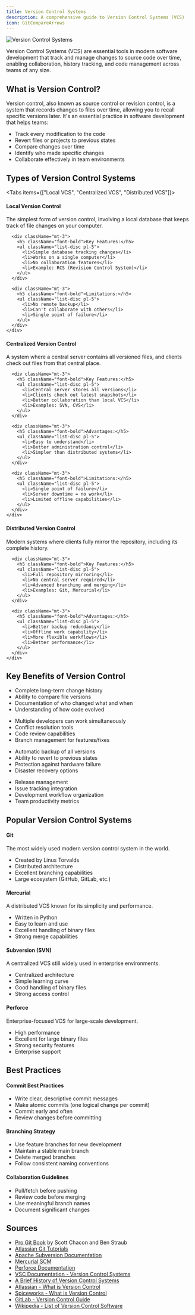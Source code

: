 ```yaml
---
title: Version Control Systems
description: A comprehensive guide to Version Control Systems (VCS)
icon: GitCompareArrows
---
```



![Version Control Systems](./vcs.webp)

<Callout title="Version Control Systems" type="info">
  Version Control Systems (VCS) are essential tools in modern software development that track and manage changes to source code over time, enabling collaboration, history tracking, and code management across teams of any size.
</Callout>

## What is Version Control?

<div className="p-4 border rounded-lg bg-gray-50 dark:bg-gray-900 my-4">
  <p>Version control, also known as source control or revision control, is a system that records changes to files over time, allowing you to recall specific versions later. It's an essential practice in software development that helps teams:</p>
  
  <ul className="list-disc pl-5 mt-2">
    <li>Track every modification to the code</li>
    <li>Revert files or projects to previous states</li>
    <li>Compare changes over time</li>
    <li>Identify who made specific changes</li>
    <li>Collaborate effectively in team environments</li>
  </ul>
</div>

## Types of Version Control Systems

<Tabs items={["Local VCS", "Centralized VCS", "Distributed VCS"]}>
  <Tab>
    <div className="p-4 border rounded-lg bg-white dark:bg-gray-800 my-4">
      <h4 className="font-bold mb-2 text-blue-600 dark:text-blue-400">Local Version Control</h4>
      <p>The simplest form of version control, involving a local database that keeps track of file changes on your computer.</p>
      
      <div className="mt-3">
        <h5 className="font-bold">Key Features:</h5>
        <ul className="list-disc pl-5">
          <li>Simple database tracking changes</li>
          <li>Works on a single computer</li>
          <li>No collaboration features</li>
          <li>Example: RCS (Revision Control System)</li>
        </ul>
      </div>
      
      <div className="mt-3">
        <h5 className="font-bold">Limitations:</h5>
        <ul className="list-disc pl-5">
          <li>No remote backup</li>
          <li>Can't collaborate with others</li>
          <li>Single point of failure</li>
        </ul>
      </div>
    </div>
  </Tab>
  
  <Tab>
    <div className="p-4 border rounded-lg bg-white dark:bg-gray-800 my-4">
      <h4 className="font-bold mb-2 text-green-600 dark:text-green-400">Centralized Version Control</h4>
      <p>A system where a central server contains all versioned files, and clients check out files from that central place.</p>
      
      <div className="mt-3">
        <h5 className="font-bold">Key Features:</h5>
        <ul className="list-disc pl-5">
          <li>Central server stores all versions</li>
          <li>Clients check out latest snapshots</li>
          <li>Better collaboration than local VCS</li>
          <li>Examples: SVN, CVS</li>
        </ul>
      </div>
      
      <div className="mt-3">
        <h5 className="font-bold">Advantages:</h5>
        <ul className="list-disc pl-5">
          <li>Easy to understand</li>
          <li>Better administration control</li>
          <li>Simpler than distributed systems</li>
        </ul>
      </div>
      
      <div className="mt-3">
        <h5 className="font-bold">Limitations:</h5>
        <ul className="list-disc pl-5">
          <li>Single point of failure</li>
          <li>Server downtime = no work</li>
          <li>Limited offline capabilities</li>
        </ul>
      </div>
    </div>
  </Tab>
  
  <Tab>
    <div className="p-4 border rounded-lg bg-white dark:bg-gray-800 my-4">
      <h4 className="font-bold mb-2 text-purple-600 dark:text-purple-400">Distributed Version Control</h4>
      <p>Modern systems where clients fully mirror the repository, including its complete history.</p>
      
      <div className="mt-3">
        <h5 className="font-bold">Key Features:</h5>
        <ul className="list-disc pl-5">
          <li>Full repository mirroring</li>
          <li>No central server required</li>
          <li>Advanced branching and merging</li>
          <li>Examples: Git, Mercurial</li>
        </ul>
      </div>
      
      <div className="mt-3">
        <h5 className="font-bold">Advantages:</h5>
        <ul className="list-disc pl-5">
          <li>Better backup redundancy</li>
          <li>Offline work capability</li>
          <li>More flexible workflows</li>
          <li>Better performance</li>
        </ul>
      </div>
    </div>
  </Tab>
</Tabs>

## Key Benefits of Version Control

<Accordions>
  <Accordion title="1. History Tracking">
    <ul className="list-disc pl-5">
      <li>Complete long-term change history</li>
      <li>Ability to compare file versions</li>
      <li>Documentation of who changed what and when</li>
      <li>Understanding of how code evolved</li>
    </ul>
  </Accordion>
  
  <Accordion title="2. Collaboration Features">
    <ul className="list-disc pl-5">
      <li>Multiple developers can work simultaneously</li>
      <li>Conflict resolution tools</li>
      <li>Code review capabilities</li>
      <li>Branch management for features/fixes</li>
    </ul>
  </Accordion>
  
  <Accordion title="3. Backup and Recovery">
    <ul className="list-disc pl-5">
      <li>Automatic backup of all versions</li>
      <li>Ability to revert to previous states</li>
      <li>Protection against hardware failure</li>
      <li>Disaster recovery options</li>
    </ul>
  </Accordion>
  
  <Accordion title="4. Project Management">
    <ul className="list-disc pl-5">
      <li>Release management</li>
      <li>Issue tracking integration</li>
      <li>Development workflow organization</li>
      <li>Team productivity metrics</li>
    </ul>
  </Accordion>
</Accordions>

## Popular Version Control Systems

<div className="grid grid-cols-1 md:grid-cols-2 gap-4 my-4">
  <div className="p-4 border rounded-lg bg-white dark:bg-gray-800">
    <h4 className="font-bold text-blue-600 dark:text-blue-400">Git</h4>
    <p className="mb-2">The most widely used modern version control system in the world.</p>
    <ul className="list-disc pl-5">
      <li>Created by Linus Torvalds</li>
      <li>Distributed architecture</li>
      <li>Excellent branching capabilities</li>
      <li>Large ecosystem (GitHub, GitLab, etc.)</li>
    </ul>
  </div>
  
  <div className="p-4 border rounded-lg bg-white dark:bg-gray-800">
    <h4 className="font-bold text-green-600 dark:text-green-400">Mercurial</h4>
    <p className="mb-2">A distributed VCS known for its simplicity and performance.</p>
    <ul className="list-disc pl-5">
      <li>Written in Python</li>
      <li>Easy to learn and use</li>
      <li>Excellent handling of binary files</li>
      <li>Strong merge capabilities</li>
    </ul>
  </div>
  
  <div className="p-4 border rounded-lg bg-white dark:bg-gray-800">
    <h4 className="font-bold text-purple-600 dark:text-purple-400">Subversion (SVN)</h4>
    <p className="mb-2">A centralized VCS still widely used in enterprise environments.</p>
    <ul className="list-disc pl-5">
      <li>Centralized architecture</li>
      <li>Simple learning curve</li>
      <li>Good handling of binary files</li>
      <li>Strong access control</li>
    </ul>
  </div>
  
  <div className="p-4 border rounded-lg bg-white dark:bg-gray-800">
    <h4 className="font-bold text-red-600 dark:text-red-400">Perforce</h4>
    <p className="mb-2">Enterprise-focused VCS for large-scale development.</p>
    <ul className="list-disc pl-5">
      <li>High performance</li>
      <li>Excellent for large binary files</li>
      <li>Strong security features</li>
      <li>Enterprise support</li>
    </ul>
  </div>
</div>

## Best Practices

<Steps>
  <Step>
    <h4>Commit Best Practices</h4>
    <ul className="list-disc pl-5">
      <li>Write clear, descriptive commit messages</li>
      <li>Make atomic commits (one logical change per commit)</li>
      <li>Commit early and often</li>
      <li>Review changes before committing</li>
    </ul>
  </Step>
  
  <Step>
    <h4>Branching Strategy</h4>
    <ul className="list-disc pl-5">
      <li>Use feature branches for new development</li>
      <li>Maintain a stable main branch</li>
      <li>Delete merged branches</li>
      <li>Follow consistent naming conventions</li>
    </ul>
  </Step>
  
  <Step>
    <h4>Collaboration Guidelines</h4>
    <ul className="list-disc pl-5">
      <li>Pull/fetch before pushing</li>
      <li>Review code before merging</li>
      <li>Use meaningful branch names</li>
      <li>Document significant changes</li>
    </ul>
  </Step>
</Steps>

## Sources

<div className="p-4 border rounded-lg bg-gray-50 dark:bg-gray-900 my-4">
  <ul className="list-disc pl-5">
    <li><a href="https://git-scm.com/book/en/v2" className="text-blue-600 hover:text-blue-800">Pro Git Book</a> by Scott Chacon and Ben Straub</li>
    <li><a href="https://www.atlassian.com/git" className="text-blue-600 hover:text-blue-800">Atlassian Git Tutorials</a></li>
    <li><a href="https://subversion.apache.org/" className="text-blue-600 hover:text-blue-800">Apache Subversion Documentation</a></li>
    <li><a href="https://www.mercurial-scm.org/" className="text-blue-600 hover:text-blue-800">Mercurial SCM</a></li>
    <li><a href="https://www.perforce.com/" className="text-blue-600 hover:text-blue-800">Perforce Documentation</a></li>
    <li><a href="https://docs.vscentrum.be/compute/software/version_control_systems.html" className="text-blue-600 hover:text-blue-800">VSC Documentation - Version Control Systems</a></li>
    <li><a href="https://medium.com/@mehran.hrajabi98/a-brief-history-of-version-control-systems-vcss-5881f07ba0e1" className="text-blue-600 hover:text-blue-800">A Brief History of Version Control Systems</a></li>
    <li><a href="https://www.atlassian.com/git/tutorials/what-is-version-control" className="text-blue-600 hover:text-blue-800">Atlassian - What is Version Control</a></li>
    <li><a href="https://www.spiceworks.com/tech/devops/articles/what-is-version-control/" className="text-blue-600 hover:text-blue-800">Spiceworks - What is Version Control</a></li>
    <li><a href="https://about.gitlab.com/topics/version-control/" className="text-blue-600 hover:text-blue-800">GitLab - Version Control Guide</a></li>
    <li><a href="https://en.wikipedia.org/wiki/List_of_version-control_software" className="text-blue-600 hover:text-blue-800">Wikipedia - List of Version Control Software</a></li>
  </ul>
</div>